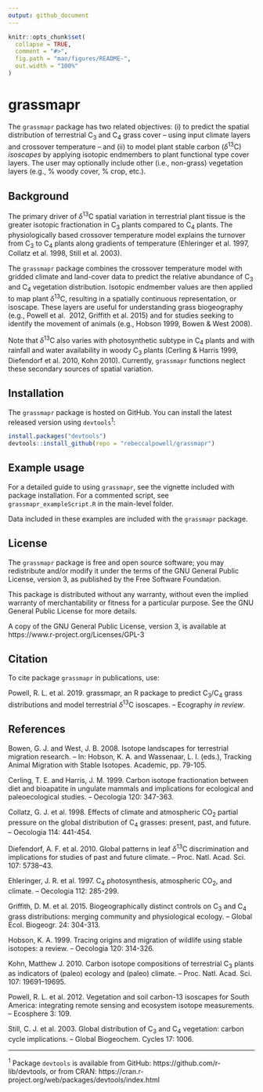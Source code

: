 ```yaml
---
output: github_document
---
```


<!-- README.md is generated from README.Rmd. Please edit that file -->

```r
knitr::opts_chunk$set(
  collapse = TRUE,
  comment = "#>",
  fig.path = "man/figures/README-",
  out.width = "100%"
)
```
# grassmapr

The `grassmapr` package has two related objectives: (i) to predict the spatial 
distribution of terrestrial C~3~ and C~4~ grass cover – using input climate 
layers and crossover temperature – and (ii) to model plant stable carbon 
($\delta$^13^C) *isoscapes* by applying isotopic endmembers to plant functional 
type cover layers. The user may optionally include other (i.e., non-grass) 
vegetation layers (e.g., \% woody cover, \% crop, etc.).

## Background

The primary driver of $\delta$^13^C spatial variation in terrestrial plant 
tissue is the greater isotopic fractionation in C~3~ plants compared to C~4~ 
plants. The physiologically based crossover temperature model explains the 
turnover from C~3~ to C~4~ plants along gradients of temperature (Ehleringer et 
al. 1997, Collatz et al. 1998, Still et al. 2003).

The `grassmapr` package combines the crossover temperature model with gridded 
climate and land-cover data to predict the relative abundance of C~3~ and C~4~ 
vegetation distribution. Isotopic endmember values are then applied to map plant 
$\delta$^13^C, resulting in a spatially continuous representation, or isoscape. 
These layers are useful for understanding grass biogeography (e.g., Powell et al. 
2012, Griffith et al. 2015) and for studies seeking to identify the movement 
of animals (e.g., Hobson 1999, Bowen & West 2008).

Note that $\delta$^13^C also varies with photosynthetic subtype in C~4~ plants 
and with rainfall and water availability in woody C~3~ plants (Cerling & 
Harris 1999, Diefendorf et al. 2010, Kohn 2010). Currently, `grassmapr` 
functions neglect these secondary sources of spatial variation. 

## Installation

The `grassmapr` package is hosted on GitHub. You can install the latest 
released version using `devtools`^1^:

``` r
install.packages("devtools")
devtools::install_github(repo = "rebeccalpowell/grassmapr")

```

## Example usage

For a detailed guide to using `grassmapr`, see the vignette included with 
package installation. For a commented script, see `grassmapr_exampleScript.R` 
in the main-level folder. 

Data included in these examples are included with the `grassmapr` package.

## License

The `grassmapr` package is free and open source software; you may redistribute 
and/or modify it under the terms of the GNU General Public License, version 3, 
as published by the Free Software Foundation.

This package is distributed without any warranty, without even the implied 
warranty of merchantability or fitness for a particular purpose. See the GNU 
General Public License for more details.

A copy of the GNU General Public License, version 3, is available at https://www.r-project.org/Licenses/GPL-3

## Citation

To cite package `grassmapr` in publications, use:

Powell, R. L. et al. 2019. grassmapr, an R package to predict C~3~/C~4~ grass 
distributions and model terrestrial $\delta$^13^C isoscapes. – Ecography 
*in review*.

## References

Bowen, G. J. and West, J. B. 2008. Isotope landscapes for terrestrial migration 
research. – In: Hobson, K. A. and Wassenaar, L. I. (eds.), Tracking Animal 
Migration with Stable Isotopes. Academic, pp. 79-105.
 
Cerling, T. E. and Harris, J. M. 1999. Carbon isotope fractionation between diet 
and bioapatite in ungulate mammals and implications for ecological and 
paleoecological studies. – Oecologia 120: 347-363.
 
Collatz, G. J. et al. 1998. Effects of climate and atmospheric CO~2~ partial 
pressure on the global distribution of C~4~ grasses: present, past, and future. 
– Oecologia 114: 441-454.

Diefendorf, A. F. et al. 2010. Global patterns in leaf $\delta$^13^C 
discrimination and implications for studies of past and future climate. – 
Proc. Natl. Acad. Sci. 107: 5738–43.

Ehleringer, J. R. et al. 1997. C~4~ photosynthesis, atmospheric CO~2~, and 
climate. – Oecologia 112: 285-299.

Griffith, D. M. et al. 2015. Biogeographically distinct controls on C~3~ and 
C~4~ grass distributions: merging community and physiological ecology. – 
Global Ecol. Biogeogr. 24: 304-313.

Hobson, K. A. 1999. Tracing origins and migration of wildlife using stable 
isotopes: a review. – Oecologia 120: 314-326.
	
Kohn, Matthew J. 2010. Carbon isotope compositions of terrestrial C~3~ plants as 
indicators of (paleo) ecology and (paleo) climate. – Proc. Natl. Acad. Sci. 
107: 19691–19695.

Powell, R. L. et al. 2012. Vegetation and soil carbon-13 isoscapes for South 
America: integrating remote sensing and ecosystem isotope measurements. – 
Ecosphere 3: 109.

Still, C. J. et al. 2003. Global distribution of C~3~ and C~4~ vegetation: 
carbon cycle implications. – Global Biogeochem. Cycles 17: 1006.

***
^1^ Package `devtools` is available from GitHub: 
https://github.com/r-lib/devtools, or from CRAN: https://cran.r-project.org/web/packages/devtools/index.html 
